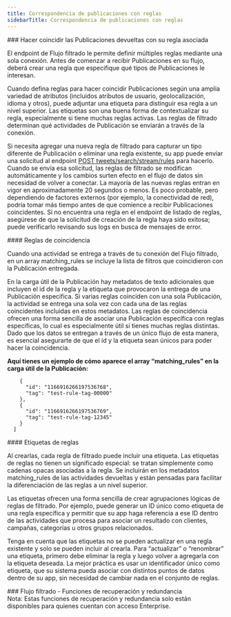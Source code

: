 ```yaml
---
title: Correspondencia de publicaciones con reglas
sidebarTitle: Correspondencia de publicaciones con reglas
---
```


<div id="matching-returned-posts-to-their-associated-rule">
  ### Hacer coincidir las Publicaciones devueltas con su regla asociada
</div>

El endpoint de Flujo filtrado le permite definir múltiples reglas mediante una sola conexión. Antes de comenzar a recibir Publicaciones en su flujo, deberá crear una regla que especifique qué tipos de Publicaciones le interesan.

Cuando defina reglas para hacer coincidir Publicaciones según una amplia variedad de atributos (incluidos atributos de usuario, geolocalización, idioma y otros), puede adjuntar una etiqueta para distinguir esa regla a un nivel superior. Las etiquetas son una buena forma de contextualizar su regla, especialmente si tiene muchas reglas activas. Las reglas de filtrado determinan qué actividades de Publicación se enviarán a través de la conexión.

Si necesita agregar una nueva regla de filtrado para capturar un tipo diferente de Publicación o eliminar una regla existente, su app puede enviar una solicitud al endpoint [POST tweets/search/stream/rules](/es/x-api/posts/filtered-stream#post-2-tweets-search-stream-rules) para hacerlo. Cuando se envía esa solicitud, las reglas de filtrado se modifican automáticamente y los cambios surten efecto en el flujo de datos sin necesidad de volver a conectar. La mayoría de las nuevas reglas entran en vigor en aproximadamente 20 segundos o menos. Es poco probable, pero dependiendo de factores externos (por ejemplo, la conectividad de red), podría tomar más tiempo antes de que comience a recibir Publicaciones coincidentes. Si no encuentra una regla en el endpoint de listado de reglas, asegúrese de que la solicitud de creación de la regla haya sido exitosa; puede verificarlo revisando sus logs en busca de mensajes de error.

<div id="matching-rules">
  #### Reglas de coincidencia
</div>

Cuando una actividad se entrega a través de tu conexión del Flujo filtrado, en un array matching\_rules se incluye la lista de filtros que coincidieron con la Publicación entregada.

En la carga útil de la Publicación hay metadatos de texto adicionales que incluyen el id de la regla y la etiqueta que provocaron la entrega de una Publicación específica. Si varias reglas coinciden con una sola Publicación, la actividad se entrega una sola vez con cada una de las reglas coincidentes incluidas en estos metadatos. Las reglas de coincidencia ofrecen una forma sencilla de asociar una Publicación específica con reglas específicas, lo cual es especialmente útil si tienes muchas reglas distintas. Dado que los datos se entregan a través de un único flujo de esta manera, es esencial asegurarte de que el id y la etiqueta sean únicos para poder hacer la coincidencia.

**Aquí tienes un ejemplo de cómo aparece el array “matching\_rules” en la carga útil de la Publicación:**

```"matching_rules": [
    {
      "id": "1166916266197536768",
      "tag": "test-rule-tag-00000"
    },
    {
      "id": "1166916266197536769",
      "tag": "test-rule-tag-12345"
    }
  ]
```

<div id="rule-tags">
  #### Etiquetas de reglas
</div>

Al crearlas, cada regla de filtrado puede incluir una etiqueta. Las etiquetas de reglas no tienen un significado especial: se tratan simplemente como cadenas opacas asociadas a la regla. Se incluirán en los metadatos matching\_rules de las actividades devueltas y están pensadas para facilitar la diferenciación de las reglas a un nivel superior.

Las etiquetas ofrecen una forma sencilla de crear agrupaciones lógicas de reglas de filtrado. Por ejemplo, puede generar un ID único como etiqueta de una regla específica y permitir que su app haga referencia a ese ID dentro de las actividades que procesa para asociar un resultado con clientes, campañas, categorías u otros grupos relacionados.

Tenga en cuenta que las etiquetas no se pueden actualizar en una regla existente y solo se pueden incluir al crearla. Para “actualizar” o “renombrar” una etiqueta, primero debe eliminar la regla y luego volver a agregarla con la etiqueta deseada. La mejor práctica es usar un identificador único como etiqueta, que su sistema pueda asociar con distintos puntos de datos dentro de su app, sin necesidad de cambiar nada en el conjunto de reglas.

<div id="filtered-stream-recovery-and-redundancy-features">
  ### Flujo filtrado - Funciones de recuperación y redundancia
</div>

<Note>
  Nota: Estas funciones de recuperación y redundancia solo están disponibles para quienes cuentan con acceso Enterprise.
</Note>
